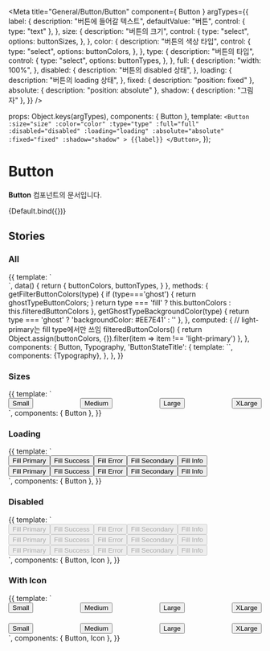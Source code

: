 
<Meta
  title="General/Button/Button"
  component={ Button }
  argTypes={{
    label: {
      description: "버튼에 들어갈 텍스트",
      defaultValue: "버튼",
      control: { type: "text" },
    },
    size: {
      description: "버튼의 크기",
      control: {
        type: "select",
        options: buttonSizes,
      },
    },
    color: {
      description: "버튼의 색상 타입",
      control: {
        type: "select",
        options: buttonColors,
      },
    },
    type: {
      description: "버튼의 타입",
      control: {
        type: "select",
        options: buttonTypes,
      },
    },
    full: {
      description: "width: 100%",
    },
    disabled: {
      description: "버튼의 disabled 상태",
    },
    loading: {
      description: "버튼의 loading 상태",
    },
    fixed: {
        description: "position: fixed"
    },
    absolute: {
        description: "position: absolute"
    },
    shadow: {
        description: "그림자"
    },
  }}
/>

  props: Object.keys(argTypes),
  components: { Button },
  template:
    `<Button
        :size="size"
        :color="color"
        :type="type"
        :full="full"
        :disabled="disabled"
        :loading="loading"
        :absolute="absolute"
        :fixed="fixed"
        :shadow="shadow"
    >
      {{label}}
    </Button>`,
});

# Button

**Button** 컴포넌트의 문서입니다.

<Story name="Default" height="100px">
  {Default.bind({})}
</Story>

<ArgsTable story="Default" />

## Stories
### All
<Canvas>
    <Story name="All" height="100px">
        {{
            template: `
                <div>
                  <template v-for="(type, index) in buttonTypes">
                    <div class="flex">
                        <ButtonStateTitle class="mr-30">{{type}}</ButtonStateTitle>
                        <div class="flex-column mr-30">
                            <ButtonStateTitle>default</ButtonStateTitle>
                            <div :style="getGhostTypeBackgroundColor(type)">
                                <template v-for="(color, index) in getFilterButtonColors(type)">
                                    <Button :color="color" :type="type" class="mb-16">Button</Button>
                                </template>
                            </div>
                        </div>
                        <div class="flex-column mr-30">
                            <ButtonStateTitle>hover</ButtonStateTitle>
                            <div :style="getGhostTypeBackgroundColor(type)">
                                <template v-for="(color, index) in getFilterButtonColors(type)">
                                    <Button :color="color" :type="type" class="mb-16 hover-test">Button</Button>
                                </template>
                            </div>
                        </div>
                        <div class="flex-column mr-30">
                            <ButtonStateTitle>disabled</ButtonStateTitle>
                            <div :style="getGhostTypeBackgroundColor(type)">
                                <template v-for="(color, index) in getFilterButtonColors(type)">
                                    <Button :color="color" :type="type" disabled class="mb-16">Button</Button>
                                </template>
                            </div>
                        </div>
                        <div class="flex-column mr-30">
                            <ButtonStateTitle>loading</ButtonStateTitle>
                            <div :style="getGhostTypeBackgroundColor(type)">
                                <template v-for="(color, index) in getFilterButtonColors(type)">
                                    <Button :color="color" :type="type" class="mb-16" loading style="color: transparent;">Button</Button>
                                </template>
                            </div>
                        </div>
                    </div>
                  </template>
                </div>
            `,
            data() {
                return {
                    buttonColors,
                    buttonTypes,
                }
            },
            methods: {
                getFilterButtonColors(type) {
                    if (type==='ghost') {
                        return ghostTypeButtonColors;
                    }
                    return type === 'fill' ? this.buttonColors : this.filteredButtonColors
                },
                getGhostTypeBackgroundColor(type) {
                    return type === 'ghost' ? 'backgroundColor: #EE7E41' : ''
                },
            },
            computed: {
                // light-primary는 fill type에서만 쓰임
                filteredButtonColors() {
                    return Object.assign(buttonColors, {}).filter(item => item !== 'light-primary')
                },
            },
            components: { Button, Typography,
                'ButtonStateTitle': {
                    template: `<Typography type="body2" color="gray400" class="mb-10" style="min-width: 70px"><slot/></Typography>`,
                    components: {Typography},
                },
            },
        }}
    </Story>
</Canvas>


### Sizes
<Canvas>
    <Story name="Sizes" height="100px">
        {{
            template: `
                <div>
                  <div style="display: flex; justify-content: space-between;">
                    <Button size="small">Small</Button>
                    <Button size="medium">Medium</Button>
                    <Button size="large">Large</Button>
                    <Button size="xlarge">XLarge</Button>
                  </div>
                </div>
        `,
            components: { Button },
        }}
    </Story>
</Canvas>

### Loading
<Canvas>
    <Story name="Loading" height="100px">
        {{
            template: `
                <div>
                  <div style="display: flex">
                    <Button color="primary" type="fill" size="medium" loading>Fill Primary</Button>
                    <Button color="success" type="fill" size="medium" loading>Fill Success</Button>
                    <Button color="error" type="fill" size="medium" loading>Fill Error</Button>
                    <Button color="secondary" type="fill" size="medium" loading>Fill Secondary</Button>
                    <Button color="info" type="fill" size="medium" loading>Fill Info</Button>
                  </div>
                  <div style="display: flex">
                    <Button color="primary" type="outline" size="medium" loading>Fill Primary</Button>
                    <Button color="success" type="outline" size="medium" loading>Fill Success</Button>
                    <Button color="error" type="outline" size="medium" loading>Fill Error</Button>
                    <Button color="secondary" type="outline" size="medium" loading>Fill Secondary</Button>
                    <Button color="info" type="outline" size="medium" loading>Fill Info</Button>
                  </div>
                </div>
        `,
            components: { Button },
        }}
    </Story>
</Canvas>

### Disabled
<Canvas>
    <Story name="Disabled" height="100px">
        {{
            template: `
                <div>
                  <div style="display: flex">
                    <Button color="primary" type="fill" size="medium" disabled>
                        <template v-slot:left-icon>
                            <Icon name="IconPlusMediumLine" color="primary" />
                        </template>
                        Fill Primary
                    </Button>
                    <Button color="success" type="fill" size="medium" disabled>
                        <template v-slot:left-icon>
                            <Icon name="IconPlusMediumLine" color="success" />
                        </template>
                        Fill Success
                    </Button>
                    <Button color="error" type="fill" size="medium" disabled>
                        <template v-slot:left-icon>
                            <Icon name="IconPlusMediumLine" color="error" />
                        </template>
                        Fill Error
                    </Button>
                    <Button color="secondary" type="fill" size="medium" disabled>
                        <template v-slot:left-icon>
                            <Icon name="IconPlusMediumLine" color="secondary" />
                        </template>
                        Fill Secondary
                    </Button>
                    <Button color="info" type="fill" size="medium" disabled>
                      <template v-slot:left-icon>
                        <Icon name="IconPlusMediumLine" color="secondary" />
                      </template>
                      Fill Info
                    </Button>
                  </div>
                  <div style="display: flex">
                    <Button color="primary" type="outline" size="medium" disabled>
                        <template v-slot:left-icon>
                            <Icon name="IconPlusMediumLine" color="primary" />
                        </template>
                        Fill Primary
                    </Button>
                    <Button color="success" type="outline" size="medium" disabled>
                        <template v-slot:left-icon>
                            <Icon name="IconPlusMediumLine" color="success" />
                        </template>
                        Fill Success
                    </Button>
                    <Button color="error" type="outline" size="medium" disabled>
                        <template v-slot:left-icon>
                            <Icon name="IconPlusMediumLine" color="error" />
                        </template>
                        Fill Error
                    </Button>
                    <Button color="secondary" type="outline" size="medium" disabled>
                        <template v-slot:left-icon>
                            <Icon name="IconPlusMediumLine" color="secondary" />
                        </template>
                        Fill Secondary
                    </Button>
                    <Button color="info" type="outline" size="medium" disabled>
                      <template v-slot:left-icon>
                        <Icon name="IconPlusMediumLine" color="secondary" />
                      </template>
                      Fill Info
                    </Button>
                  </div>
                  <div style="display: flex">
                    <Button color="primary" type="text" size="medium" disabled>
                        <template v-slot:left-icon>
                            <Icon name="IconPlusMediumLine" color="primary" />
                        </template>
                        Fill Primary
                    </Button>
                    <Button color="success" type="text" size="medium" disabled>
                        <template v-slot:left-icon>
                            <Icon name="IconPlusMediumLine" color="success" />
                        </template>
                        Fill Success
                    </Button>
                    <Button color="error" type="text" size="medium" disabled>
                        <template v-slot:left-icon>
                            <Icon name="IconPlusMediumLine" color="error" />
                        </template>
                        Fill Error
                    </Button>
                    <Button color="secondary" type="text" size="medium" disabled>
                        <template v-slot:left-icon>
                            <Icon name="IconPlusMediumLine" color="secondary" />
                        </template>
                        Fill Secondary
                    </Button>
                    <Button color="info" type="text" size="medium" disabled>
                      <template v-slot:left-icon>
                        <Icon name="IconPlusMediumLine" color="secondary" />
                      </template>
                      Fill Info
                    </Button>
                  </div>
                </div>
        `,
            components: { Button, Icon },
        }}
    </Story>
</Canvas>

### With Icon
<Canvas>
    <Story name="WithIcon" height="100px">
        {{
            template: `
            <div>
                <div style="display: flex; justify-content: space-between;">
                    <Button color="primary" type="fill" size="small">
                        <template v-slot:left-icon>
                            <Icon name="IconPlusSmallLine" color="white" />
                        </template>
                        Small
                    </Button>
                    <Button color="primary" type="fill" size="medium">
                        <template v-slot:left-icon>
                            <Icon name="IconPlusMediumLine" color="white" />
                        </template>
                        Medium
                    </Button>
                    <Button color="primary" type="fill" size="large">
                        <template v-slot:left-icon>
                            <Icon name="IconPlusMediumLine" color="white" />
                        </template>
                        Large
                    </Button>
                    <Button color="primary" type="fill" size="xlarge">
                        <template v-slot:left-icon>
                            <Icon name="IconPlusLargeLine" color="white" />
                        </template>
                        XLarge
                    </Button>
                </div>
                <div style="display: flex; justify-content: space-between; margin-top:20px">
                    <Button color="primary" type="fill" size="small">
                        <template v-slot:left-icon>
                            <Icon name="IconExclamationSmallFill" color="white" />
                        </template>
                        Small
                    </Button>
                    <Button color="primary" type="fill" size="medium">
                        <template v-slot:left-icon>
                            <Icon name="IconExclamationMediumFill" color="white" />
                        </template>
                        Medium
                    </Button>
                    <Button color="primary" type="fill" size="large">
                        <template v-slot:left-icon>
                            <Icon name="IconExclamationMediumFill" color="white" />
                        </template>
                        Large
                    </Button>
                    <Button color="primary" type="fill" size="xlarge">
                        <template v-slot:left-icon>
                            <Icon name="IconExclamationLargeFill" color="white" />
                        </template>
                        XLarge
                    </Button>
                </div>
            </div>
        `,
            components: { Button, Icon },
        }}
    </Story>
</Canvas>
